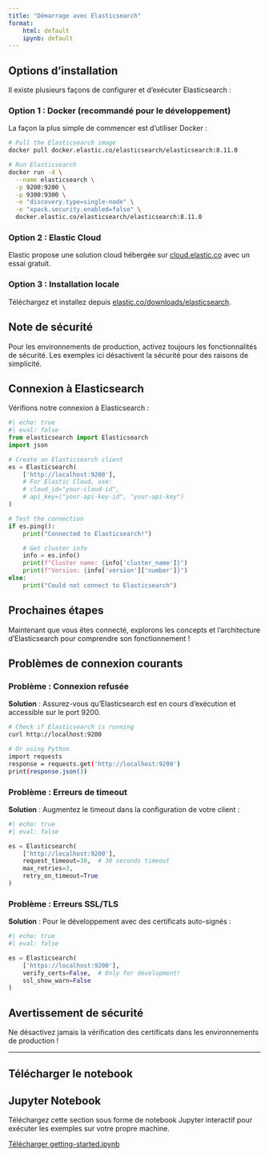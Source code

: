 ```yaml
---
title: "Démarrage avec Elasticsearch"
format:
    html: default
    ipynb: default
---
```


## Options d'installation

Il existe plusieurs façons de configurer et d'exécuter Elasticsearch :

### Option 1 : Docker (recommandé pour le développement)

La façon la plus simple de commencer est d'utiliser Docker :

```bash
# Pull the Elasticsearch image
docker pull docker.elastic.co/elasticsearch/elasticsearch:8.11.0

# Run Elasticsearch
docker run -d \
  --name elasticsearch \
  -p 9200:9200 \
  -p 9300:9300 \
  -e "discovery.type=single-node" \
  -e "xpack.security.enabled=false" \
  docker.elastic.co/elasticsearch/elasticsearch:8.11.0
```

### Option 2 : Elastic Cloud

Elastic propose une solution cloud hébergée sur [cloud.elastic.co](https://cloud.elastic.co) avec un essai gratuit.

### Option 3 : Installation locale

Téléchargez et installez depuis [elastic.co/downloads/elasticsearch](https://www.elastic.co/downloads/elasticsearch).

:::{.callout-note}
## Note de sécurité
Pour les environnements de production, activez toujours les fonctionnalités de sécurité. Les exemples ici désactivent la sécurité pour des raisons de simplicité.
:::

## Connexion à Elasticsearch

Vérifions notre connexion à Elasticsearch :

```python
#| echo: true
#| eval: false
from elasticsearch import Elasticsearch
import json

# Create an Elasticsearch client
es = Elasticsearch(
    ['http://localhost:9200'],
    # For Elastic Cloud, use:
    # cloud_id="your-cloud-id",
    # api_key=("your-api-key-id", "your-api-key")
)

# Test the connection
if es.ping():
    print("Connected to Elasticsearch!")

    # Get cluster info
    info = es.info()
    print(f"Cluster name: {info['cluster_name']}")
    print(f"Version: {info['version']['number']}")
else:
    print("Could not connect to Elasticsearch")
```

:::{.callout-tip}
## Prochaines étapes
Maintenant que vous êtes connecté, explorons les concepts et l'architecture d'Elasticsearch pour comprendre son fonctionnement !
:::

## Problèmes de connexion courants

### Problème : Connexion refusée

**Solution** : Assurez-vous qu'Elasticsearch est en cours d'exécution et accessible sur le port 9200.

```bash
# Check if Elasticsearch is running
curl http://localhost:9200

# Or using Python
import requests
response = requests.get('http://localhost:9200')
print(response.json())
```

### Problème : Erreurs de timeout

**Solution** : Augmentez le timeout dans la configuration de votre client :

```python
#| echo: true
#| eval: false

es = Elasticsearch(
    ['http://localhost:9200'],
    request_timeout=30,  # 30 seconds timeout
    max_retries=3,
    retry_on_timeout=True
)
```

### Problème : Erreurs SSL/TLS

**Solution** : Pour le développement avec des certificats auto-signés :

```python
#| echo: true
#| eval: false

es = Elasticsearch(
    ['https://localhost:9200'],
    verify_certs=False,  # Only for development!
    ssl_show_warn=False
)
```

:::{.callout-warning}
## Avertissement de sécurité
Ne désactivez jamais la vérification des certificats dans les environnements de production !
:::

---

## Télécharger le notebook

:::{.callout-note}
## Jupyter Notebook
Téléchargez cette section sous forme de notebook Jupyter interactif pour exécuter les exemples sur votre propre machine.

[Télécharger getting-started.ipynb](getting-started.ipynb){.btn .btn-primary download="getting-started.ipynb"}
:::
